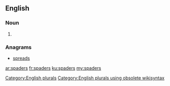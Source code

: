 ==English==

===Noun===
{{head|en}}

# {{plural of|spader}}

===Anagrams===
* [[spreads#English|spreads]]

[[Category:English plurals]][[Category:English plurals using obsolete wikisyntax]]

[[ar:spaders]]
[[fr:spaders]]
[[ku:spaders]]
[[my:spaders]]
